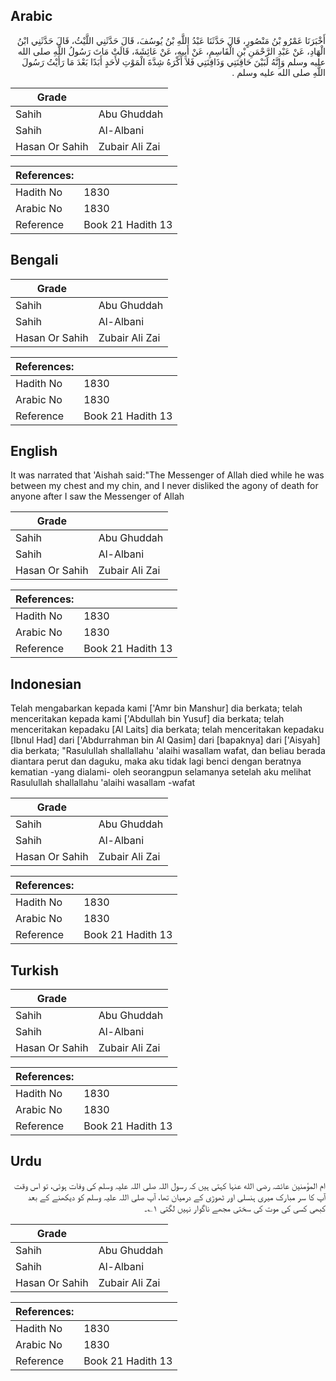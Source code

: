 ## Arabic


<div dir="rtl" lang="ar" style={{fontSize:'larger',backgroundColor:'#f8f9fa',padding:20}}>
أَخْبَرَنَا عَمْرُو بْنُ مَنْصُورٍ، قَالَ حَدَّثَنَا عَبْدُ اللَّهِ بْنُ يُوسُفَ، قَالَ حَدَّثَنِي اللَّيْثُ، قَالَ حَدَّثَنِي ابْنُ الْهَادِ، عَنْ عَبْدِ الرَّحْمَنِ بْنِ الْقَاسِمِ، عَنْ أَبِيهِ، عَنْ عَائِشَةَ، قَالَتْ مَاتَ رَسُولُ اللَّهِ صلى الله عليه وسلم وَإِنَّهُ لَبَيْنَ حَاقِنَتِي وَذَاقِنَتِي فَلاَ أَكْرَهُ شِدَّةَ الْمَوْتِ لأَحَدٍ أَبَدًا بَعْدَ مَا رَأَيْتُ رَسُولَ اللَّهِ صلى الله عليه وسلم ‏.‏
</div>
<div style={{backgroundColor:'#f8f9fa',padding:20, marginBottom: 10}}><table> <thead> <tr> <th>Grade</th> <th></th> </tr> </thead> <tbody> <tr><td>Sahih</td><td>Abu Ghuddah</td></tr><tr><td>Sahih</td><td>Al-Albani</td></tr><tr><td>Hasan Or Sahih</td><td>Zubair Ali Zai</td></tr></tbody></table><table> <thead> <tr> <th>References:</th> <th></th> </tr> </thead> <tbody><tr><td>Hadith No</td><td>1830</td></tr><tr><td>Arabic No</td><td>1830</td></tr><tr><td>Reference</td><td>Book 21 Hadith 13</td></tr></tbody></table></div>

## Bengali


<div dir="ltr" lang="bn" style={{fontSize:'larger',backgroundColor:'#f8f9fa',padding:20}}>

</div>
<div style={{backgroundColor:'#f8f9fa',padding:20, marginBottom: 10}}><table> <thead> <tr> <th>Grade</th> <th></th> </tr> </thead> <tbody> <tr><td>Sahih</td><td>Abu Ghuddah</td></tr><tr><td>Sahih</td><td>Al-Albani</td></tr><tr><td>Hasan Or Sahih</td><td>Zubair Ali Zai</td></tr></tbody></table><table> <thead> <tr> <th>References:</th> <th></th> </tr> </thead> <tbody><tr><td>Hadith No</td><td>1830</td></tr><tr><td>Arabic No</td><td>1830</td></tr><tr><td>Reference</td><td>Book 21 Hadith 13</td></tr></tbody></table></div>

## English


<div dir="ltr" lang="en" style={{fontSize:'larger',backgroundColor:'#f8f9fa',padding:20}}>
It was narrated that 'Aishah said:"The Messenger of Allah died while he was between my chest and my chin, and I never disliked the agony of death for anyone after I saw the Messenger of Allah
</div>
<div style={{backgroundColor:'#f8f9fa',padding:20, marginBottom: 10}}><table> <thead> <tr> <th>Grade</th> <th></th> </tr> </thead> <tbody> <tr><td>Sahih</td><td>Abu Ghuddah</td></tr><tr><td>Sahih</td><td>Al-Albani</td></tr><tr><td>Hasan Or Sahih</td><td>Zubair Ali Zai</td></tr></tbody></table><table> <thead> <tr> <th>References:</th> <th></th> </tr> </thead> <tbody><tr><td>Hadith No</td><td>1830</td></tr><tr><td>Arabic No</td><td>1830</td></tr><tr><td>Reference</td><td>Book 21 Hadith 13</td></tr></tbody></table></div>

## Indonesian


<div dir="ltr" lang="id" style={{fontSize:'larger',backgroundColor:'#f8f9fa',padding:20}}>
Telah mengabarkan kepada kami ['Amr bin Manshur] dia berkata; telah menceritakan kepada kami ['Abdullah bin Yusuf] dia berkata; telah menceritakan kepadaku [Al Laits] dia berkata; telah menceritakan kepadaku [Ibnul Had] dari ['Abdurrahman bin Al Qasim] dari [bapaknya] dari ['Aisyah] dia berkata; "Rasulullah shallallahu 'alaihi wasallam wafat, dan beliau berada diantara perut dan daguku, maka aku tidak lagi benci dengan beratnya kematian -yang dialami- oleh seorangpun selamanya setelah aku melihat Rasulullah shallallahu 'alaihi wasallam -wafat
</div>
<div style={{backgroundColor:'#f8f9fa',padding:20, marginBottom: 10}}><table> <thead> <tr> <th>Grade</th> <th></th> </tr> </thead> <tbody> <tr><td>Sahih</td><td>Abu Ghuddah</td></tr><tr><td>Sahih</td><td>Al-Albani</td></tr><tr><td>Hasan Or Sahih</td><td>Zubair Ali Zai</td></tr></tbody></table><table> <thead> <tr> <th>References:</th> <th></th> </tr> </thead> <tbody><tr><td>Hadith No</td><td>1830</td></tr><tr><td>Arabic No</td><td>1830</td></tr><tr><td>Reference</td><td>Book 21 Hadith 13</td></tr></tbody></table></div>

## Turkish


<div dir="ltr" lang="tr" style={{fontSize:'larger',backgroundColor:'#f8f9fa',padding:20}}>

</div>
<div style={{backgroundColor:'#f8f9fa',padding:20, marginBottom: 10}}><table> <thead> <tr> <th>Grade</th> <th></th> </tr> </thead> <tbody> <tr><td>Sahih</td><td>Abu Ghuddah</td></tr><tr><td>Sahih</td><td>Al-Albani</td></tr><tr><td>Hasan Or Sahih</td><td>Zubair Ali Zai</td></tr></tbody></table><table> <thead> <tr> <th>References:</th> <th></th> </tr> </thead> <tbody><tr><td>Hadith No</td><td>1830</td></tr><tr><td>Arabic No</td><td>1830</td></tr><tr><td>Reference</td><td>Book 21 Hadith 13</td></tr></tbody></table></div>

## Urdu


<div dir="rtl" lang="ur" style={{fontSize:'larger',backgroundColor:'#f8f9fa',padding:20}}>
ام المؤمنین عائشہ رضی الله عنہا کہتی ہیں کہ رسول اللہ صلی اللہ علیہ وسلم کی وفات ہوئی، تو اس وقت آپ کا سر مبارک میری ہنسلی اور ٹھوڑی کے درمیان تھا، آپ صلی اللہ علیہ وسلم کو دیکھنے کے بعد کبھی کسی کی موت کی سختی مجھے ناگوار نہیں لگتی ۱؎۔
</div>
<div style={{backgroundColor:'#f8f9fa',padding:20, marginBottom: 10}}><table> <thead> <tr> <th>Grade</th> <th></th> </tr> </thead> <tbody> <tr><td>Sahih</td><td>Abu Ghuddah</td></tr><tr><td>Sahih</td><td>Al-Albani</td></tr><tr><td>Hasan Or Sahih</td><td>Zubair Ali Zai</td></tr></tbody></table><table> <thead> <tr> <th>References:</th> <th></th> </tr> </thead> <tbody><tr><td>Hadith No</td><td>1830</td></tr><tr><td>Arabic No</td><td>1830</td></tr><tr><td>Reference</td><td>Book 21 Hadith 13</td></tr></tbody></table></div>